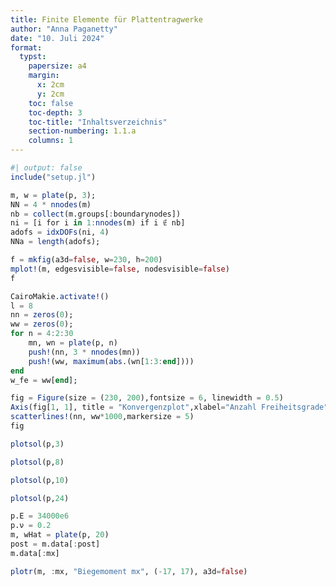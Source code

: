 ```yaml
---
title: Finite Elemente für Plattentragwerke
author: "Anna Paganetty"
date: "10. Juli 2024"
format:
  typst:
    papersize: a4
    margin:
      x: 2cm
      y: 2cm
    toc: false
    toc-depth: 3
    toc-title: "Inhaltsverzeichnis"
    section-numbering: 1.1.a
    columns: 1
---
```


```{=typst}
= Näherungslösung mit Finiten Elementen
```
```julia
#| output: false
include("setup.jl")

m, w = plate(p, 3);
NN = 4 * nnodes(m)
nb = collect(m.groups[:boundarynodes])
ni = [i for i in 1:nnodes(m) if i ∉ nb]
adofs = idxDOFs(ni, 4)
NNa = length(adofs);
```

```{=typst}
== Anwendungsbeispiel
```

```julia
f = mkfig(a3d=false, w=230, h=200)
mplot!(m, edgesvisible=false, nodesvisible=false)
f
```

```{=typst}
- Deckenplatte $8 upright(m) times 8 upright(m)$ 

- Allseitig eingespannt gelagert

- $E=31000 upright(N/(m m^2))$ und $nu = 0$

- Dicke $d = 20 upright(c m)$, 

- Belastung $q = 5 upright((k N)/ m^2)$

- Kirchhoff-Plattentheorie

$nu = 0$ für Vergleich mit Czerny-Tafeln

== Konvergenzplot

Zusammenhang zwischen der Anzahl an Freiheitsgraden und der maximalen Verschiebung.
Es ist erkennbar, dass mit steigender Anzahl an Freiheitsgraden, also einem feineren Netz, die maximale Verschiebung immer weiter angenähert wird.
```

```julia
CairoMakie.activate!()
l = 8
nn = zeros(0);
ww = zeros(0);
for n = 4:2:30
    mn, wn = plate(p, n)
    push!(nn, 3 * nnodes(mn))
    push!(ww, maximum(abs.(wn[1:3:end])))
end
w_fe = ww[end];
```
```julia
fig = Figure(size = (230, 200),fontsize = 6, linewidth = 0.5)
Axis(fig[1, 1], title = "Konvergenzplot",xlabel="Anzahl Freiheitsgrade", ylabel="Maximale Verschiebung in mm",spinewidth= 0.5)
scatterlines!(nn, ww*1000,markersize = 5)
fig
```

```{=typst}
== Ergebnisse der Verformung
````
```julia
plotsol(p,3)
```
```julia
plotsol(p,8)
```
```julia
plotsol(p,10)
```
```julia
plotsol(p,24)
```

```{=typst}
== Schnittgrößen
````
```julia
p.E = 34000e6
p.ν = 0.2
m, wHat = plate(p, 20)
post = m.data[:post]
m.data[:mx]
```
```julia
plotr(m, :mx, "Biegemoment mx", (-17, 17), a3d=false)

```

